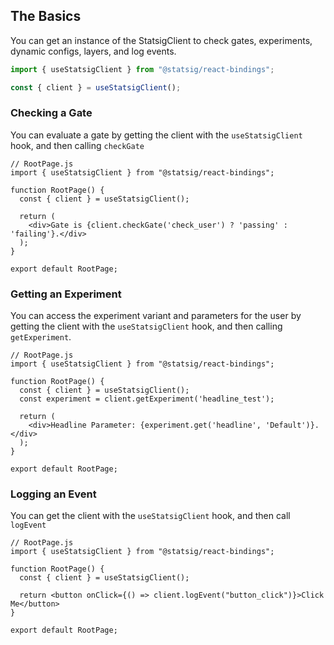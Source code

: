 
## The Basics

You can get an instance of the StatsigClient to check gates, experiments, dynamic configs, layers, and log events.

```typescript
import { useStatsigClient } from "@statsig/react-bindings";

const { client } = useStatsigClient();
```

### Checking a Gate
You can evaluate a gate by getting the client with the `useStatsigClient` hook,
and then calling `checkGate`

```tsx
// RootPage.js
import { useStatsigClient } from "@statsig/react-bindings";

function RootPage() {
  const { client } = useStatsigClient();
  
  return (
    <div>Gate is {client.checkGate('check_user') ? 'passing' : 'failing'}.</div>
  );
}

export default RootPage;
```


### Getting an Experiment
You can access the experiment variant and parameters for the user by getting the client with the `useStatsigClient` hook,
and then calling `getExperiment`.

```tsx
// RootPage.js
import { useStatsigClient } from "@statsig/react-bindings";

function RootPage() {
  const { client } = useStatsigClient();
  const experiment = client.getExperiment('headline_test');
 
  return (
    <div>Headline Parameter: {experiment.get('headline', 'Default')}.</div>
  );
}

export default RootPage;
```

### Logging an Event
You can get the client with the `useStatsigClient` hook, and then call `logEvent`

```tsx
// RootPage.js
import { useStatsigClient } from "@statsig/react-bindings";

function RootPage() {
  const { client } = useStatsigClient();
 
  return <button onClick={() => client.logEvent("button_click")}>Click Me</button>
}

export default RootPage;
```
